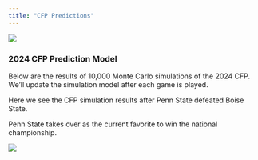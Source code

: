 ```yaml
---
title: "CFP Predictions"
---
```


[![](banner.jpg)](https://amzn.to/3OcowMU)

### 2024 CFP Prediction Model

Below are the results of 10,000 Monte Carlo simulations of the 2024 CFP. We'll update the simulation model after each game is played.

Here we see the CFP simulation results after Penn State defeated Boise State. 

Penn State takes over as the current favorite to win the national championship.

![](cfp12_fill_PostPSBS.png)

